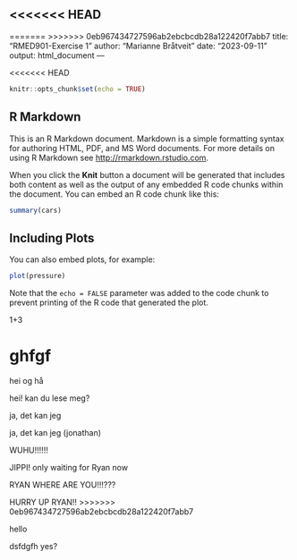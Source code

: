 <<<<<<< HEAD
---
=======
>>>>>>> 0eb967434727596ab2ebcbcdb28a122420f7abb7
title: "RMED901-Exercise 1"
author: "Marianne Bråtveit"
date: "2023-09-11"
output: html_document
---

<<<<<<< HEAD
```r
knitr::opts_chunk$set(echo = TRUE)
```

## R Markdown

This is an R Markdown document. Markdown is a simple formatting syntax for authoring HTML, PDF, and MS Word documents. For more details on using R Markdown see <http://rmarkdown.rstudio.com>.

When you click the **Knit** button a document will be generated that includes both content as well as the output of any embedded R code chunks within the document. You can embed an R code chunk like this:

```r
summary(cars)
```

## Including Plots

You can also embed plots, for example:

```r
plot(pressure)
```

Note that the `echo = FALSE` parameter was added to the code chunk to prevent printing of the R code that generated the plot.

1+3

ghfgf
=======
hei og hå

hei! kan du lese meg?

ja, det kan jeg 

ja, det kan jeg (jonathan)

WUHU!!!!!!

JIPPI! only waiting for Ryan now


RYAN WHERE ARE YOU!!!???

HURRY UP RYAN!!
>>>>>>> 0eb967434727596ab2ebcbcdb28a122420f7abb7

hello

dsfdgfh
yes?
